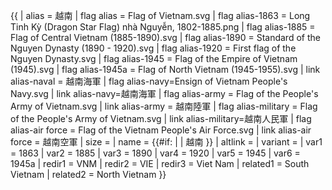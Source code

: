 {{ {{{1<noinclude>|country showdata</noinclude>}}}
| alias = 越南
| flag alias = Flag of Vietnam.svg
| flag alias-1863 = Long Tinh Kỳ (Dragon Star Flag) nhà Nguyễn, 1802-1885.png
| flag alias-1885 = Flag of Central Vietnam (1885-1890).svg
| flag alias-1890 = Standard of the Nguyen Dynasty (1890 - 1920).svg
| flag alias-1920 = First flag of the Nguyen Dynasty.svg
| flag alias-1945 = Flag of the Empire of Vietnam (1945).svg
| flag alias-1945a = Flag of North Vietnam (1945-1955).svg
| link alias-naval = 越南海軍
| flag alias-navy=Ensign of Vietnam People's Navy.svg
| link alias-navy=越南海軍
| flag alias-army = Flag of the People's Army of Vietnam.svg
| link alias-army = 越南陸軍
| flag alias-military = Flag of the People's Army of Vietnam.svg
| link alias-military=越南人民軍
| flag alias-air force = Flag of the Vietnam People's Air Force.svg
| link alias-air force = 越南空軍
| size = {{{size|}}}
| name = {{#if: {{{name|}}} | {{{name|}}} | 越南 }}
| altlink = {{{altlink|}}}
| variant = {{{variant|}}}
<noinclude>
| var1 = 1863
| var2 = 1885
| var3 = 1890
| var4 = 1920
| var5 = 1945
| var6 = 1945a
| redir1 = VNM
| redir2 = VIE
| redir3 = Viet Nam
| related1 = South Vietnam
| related2 = North Vietnam
</noinclude>
}}